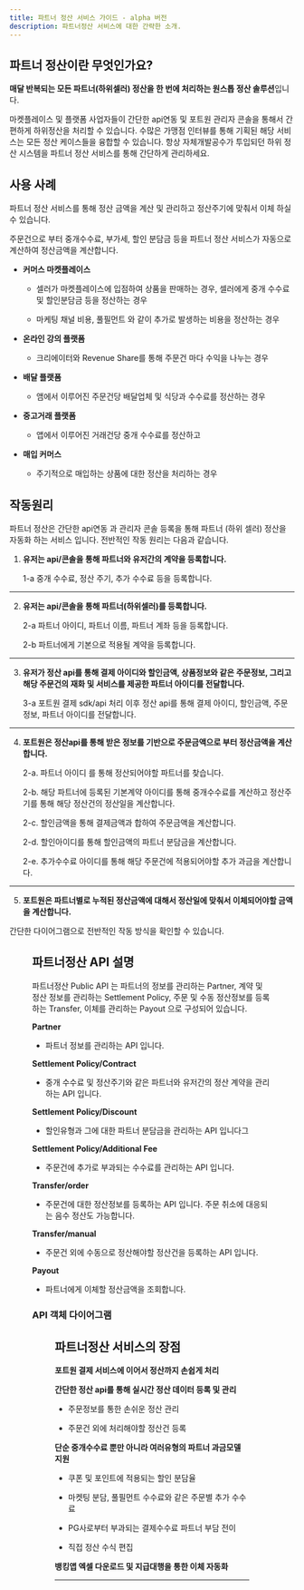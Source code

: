 ```yaml
---
title: 파트너 정산 서비스 가이드 - alpha 버전
description: 파트너정산 서비스에 대한 간략한 소개.
---
```





## 파트너 정산이란 무엇인가요?

**매달 반복되는 모든 파트너(하위셀러) 정산을 한 번에 처리하는 원스톱 정산 솔루션**입니다.

마켓플레이스 및 플랫폼 사업자들이 간단한 api연동 및 포트원 관리자 콘솔을 통해서 간편하게 하위정산을 처리할 수 있습니다. 수많은 가맹점 인터뷰를 통해 기획된 해당 서비스는 모든 정산 케이스들을 융합할 수 있습니다. 항상 자체개발공수가 투입되던 하위 정산 시스템을 파트너 정산 서비스를 통해 간단하게 관리하세요.

## 사용 사례

파트너 정산 서비스를 통해 정산 금액을 계산 및 관리하고 정산주기에 맞춰서 이체 하실 수 있습니다.

주문건으로 부터 중개수수료, 부가세, 할인 분담금 등을 파트너 정산 서비스가 자동으로 계산하여 정산금액을 계산합니다.

- **커머스 마켓플레이스**

  - 셀러가 마켓플레이스에 입점하여 상품을 판매하는 경우, 셀러에게 중개 수수료 및 할인분담금 등을 정산하는 경우

  - 마케팅 채널 비용, 풀필먼트 와 같이 추가로 발생하는 비용을 정산하는 경우

- **온라인 강의 플랫폼**

  - 크리에이터와 Revenue Share를 통해 주문건 마다 수익을 나누는 경우

- **배달 플랫폼**

  - 앰에서 이루어진 주문건당 배달업체 및 식당과 수수료를 정산하는 경우

- **중고거래 플랫폼**

  - 앱에서 이루어진 거래건당 중개 수수료를 정산하고

- **매입 커머스**

  - 주기적으로 매입하는 상품에 대한 정산을 처리하는 경우

## 작동원리

파트너 정산은 간단한 api연동 과 관리자 콘솔 등록을 통해 파트너 (하위 셀러) 정산을 자동화 하는 서비스 입니다. 전반적인 작동 원리는 다음과 같습니다.

1. **유저는 api/콘솔을 통해 파트너와 유저간의 계약을 등록합니다.**

   1-a 중개 수수료, 정산 주기, 추가 수수료 등을 등록합니다.

---

2. **유저는 api/콘솔을 통해 파트너(하위셀러)를 등록합니다.**

   2-a 파트너 아이디, 파트너 이름, 파트너 계좌 등을 등록합니다.

   2-b 파트너에게 기본으로 적용될 계약을 등록합니다.

---

3. **유저가 정산 api를 통해 결제 아이디와 할인금액, 상품정보와 같은 주문정보, 그리고 해당 주문건의 재화 및 서비스를 제공한 파트너 아이디를 전달합니다.**

   3-a 포트원 결제 sdk/api 처리 이후 정산 api를 통해 결제 아이디, 할인금액, 주문정보, 파트너 아이디를 전달합니다.

---

4. **포트원은 정산api를 통해 받은 정보를 기반으로 주문금액으로 부터 정산금액을 계산합니다.**

   2-a. 파트너 아이디 를 통해 정산되어야할 파트너를 찾습니다.

   2-b. 해당 파트너에 등록된 기본계약 아이디를 통해 중개수수료를 계산하고 정산주기를 통해 해당 정산건의 정산일을 계산합니다.

   2-c. 할인금액을 통해 결제금액과 합하여 주문금액을 계산합니다.

   2-d. 할인아이디를 통해 할인금액의 파트너 분담금을 계산합니다.

   2-e. 추가수수료 아이디를 통해 해당 주문건에 적용되어야할 추가 과금을 계산합니다.

---

5. **포트원은 파트너별로 누적된 정산금액에 대해서 정산일에 맞춰서 이체되어야할 금액을 계산합니다.**

간단한 다이어그램으로 전반적인 작동 방식을 확인할 수 있습니다.

<Figure src={partner_diagram} />

## 파트너정산 API 설명

파트너정산 Public API 는 파트너의 정보를 관리하는 Partner, 계약 및 정산 정보를 관리하는 Settlement Policy, 주문 및 수동 정산정보를 등록하는 Transfer, 이체를 관리하는 Payout 으로 구성되어 있습니다.

**Partner**

- 파트너 정보를 관리하는 API 입니다.

**Settlement Policy/Contract**

- 중개 수수료 및 정산주기와 같은 파트너와 유저간의 정산 계약을 관리하는 API 입니다.

**Settlement Policy/Discount**

- 할인유형과 그에 대한 파트너 분담금을 관리하는 API 입니다그

**Settlement Policy/Additional Fee**

- 주문건에 추가로 부과되는 수수료를 관리하는 API 입니다.

**Transfer/order**

- 주문건에 대한 정산정보를 등록하는 API 입니다. 주문 취소에 대응되는 음수 정산도 가능합니다.

**Transfer/manual**

- 주문건 외에 수동으로 정산해야할 정산건을 등록하는 API 입니다.

**Payout**

- 파트너에게 이체할 정산금액을 조회합니다.

### API 객체 다이어그램

<Figure src={entity_diagram} />

## 파트너정산 서비스의 장점

**포트원 결제 서비스에 이어서 정산까지 손쉽게 처리**

**간단한 정산 api를 통해 실시간 정산 데이터 등록 및 관리**

- 주문정보를 통한 손쉬운 정산 관리

- 주문건 외에 처리해야할 정산건 등록

**단순 중개수수료 뿐만 아니라 여러유형의 파트너 과금모델 지원**

- 쿠폰 및 포인트에 적용되는 할인 분담율

- 마켓팅 분담, 풀필먼트 수수료와 같은 주문별 추가 수수료

- PG사로부터 부과되는 결제수수료 파트너 부담 전이

- 직접 정산 수식 편집

**뱅킹앱 엑셀 다운로드 및 지급대행을 통한 이체 자동화**

---
